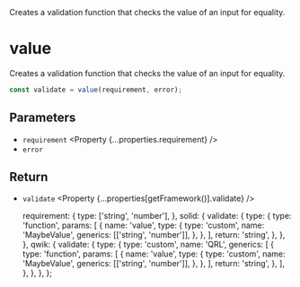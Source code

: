 
<Title>value</Title>
<Description>
  Creates a validation function that checks the value of an input for equality.
</Description>

# value

Creates a validation function that checks the value of an input for equality.

```ts
const validate = value(requirement, error);
```

## Parameters

- `requirement` <Property {...properties.requirement} />
- `error` <Property type="string" />

## Return

- `validate` <Property {...properties[getFramework()].validate} />

  requirement: {
    type: ['string', 'number'],
  },
  solid: {
    validate: {
      type: {
        type: 'function',
        params: [
          {
            name: 'value',
            type: {
              type: 'custom',
              name: 'MaybeValue',
              generics: [['string', 'number']],
            },
          },
        ],
        return: 'string',
      },
    },
  },
  qwik: {
    validate: {
      type: {
        type: 'custom',
        name: 'QRL',
        generics: [
          {
            type: 'function',
            params: [
              {
                name: 'value',
                type: {
                  type: 'custom',
                  name: 'MaybeValue',
                  generics: [['string', 'number']],
                },
              },
            ],
            return: 'string',
          },
        ],
      },
    },
  },
};
